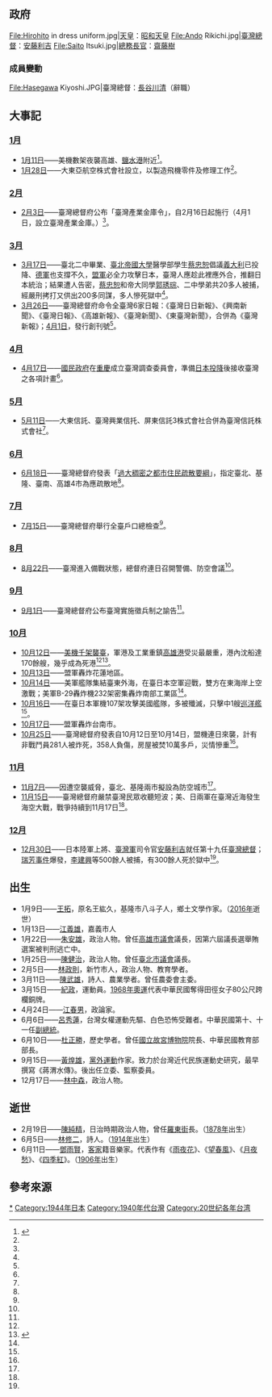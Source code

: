 {{expand|time=2014-06-14T03:50:01+00:00}}
{{TaiwanYearTOC|1944}}
{{C20YearInTopic|1944年}}

==政府==
<gallery>
File:Hirohito in dress uniform.jpg|[[天皇|天皇]]：[[昭和天皇|昭和天皇]]
File:Ando Rikichi.jpg|[[臺灣總督|臺灣總督]]：[[安藤利吉|安藤利吉]]
File:Saito Itsuki.jpg|[[總務長官|總務長官]]：[[齋藤樹|齋藤樹]]
</gallery>
===成員變動===
<gallery>
File:Hasegawa Kiyoshi.JPG|臺灣總督：[[長谷川清|長谷川清]]（辭職）
</gallery>

== 大事記 ==
=== [[1月|1月]] ===
* [[1月11日|1月11日]]——美機數架夜襲高雄、[[鹽水港|鹽水港]]附近<ref name="記" >{{cite book |authors=[[呂芳上|呂芳上]]總策畫，朱文原、周美華、葉惠芬、高素蘭、陳曼華、歐素瑛編輯撰稿 |title=《中華民國建國百年大事記》 |location=台北 |publisher=國史館 |year=2012 |isbn=978-986-03-3586-6 }}</ref>{{rp|1348}}。
* [[1月28日|1月28日]]——大東亞航空株式會社設立，以製造飛機零件及修理工作<ref name="記" />{{rp|1348}}。

=== [[2月|2月]] ===
* [[2月3日|2月3日]]——臺灣總督府公布「臺灣產業金庫令」，自2月16日起施行（4月1日，設立臺灣產業金庫。）<ref name="記" />{{rp|1348}}。

=== [[3月|3月]] ===
* [[3月17日|3月17日]]——臺北二中畢業、[[臺北帝國大學|臺北帝國大學]]醫學部學生[[蔡忠恕|蔡忠恕]]倡議[[義大利|義大利]]已投降、[[德軍|德軍]]也支撐不久，[[盟軍|盟軍]]必全力攻擊日本，臺灣人應趁此裡應外合，推翻日本統治；結果遭人告密，[[蔡忠恕|蔡忠恕]]和帝大同學[[郭琇琮|郭琇琮]]、二中學弟共20多人被捕，經嚴刑拷打又供出200多同謀，多人慘死獄中<ref name="記" />{{rp|1349}}。
* [[3月26日|3月26日]]——臺灣總督府命令全臺灣6家日報：《臺灣日日新報》、《興南新聞》、《臺灣日報》、《高雄新報》、《臺灣新聞》、《東臺灣新聞》，合併為《臺灣新報》；[[4月1日|4月1日]]，發行創刊號<ref name="記" />{{rp|1349}}。

=== [[4月|4月]] ===
* [[4月17日|4月17日]]——[[國民政府|國民政府]]在[[重慶|重慶]]成立臺灣調查委員會，準備[[日本投降|日本投降]]後接收臺灣之各項計畫<ref name="記" />{{rp|1349}}。

=== [[5月|5月]] ===
* [[5月11日|5月11日]]——大東信託、臺灣興業信托、屏東信託3株式會社合併為臺灣信託株式會社<ref name="記" />{{rp|1349}}。

=== [[6月|6月]] ===
* [[6月18日|6月18日]]——臺灣總督府發表「[[過大稠密之都市住民疏散要綱|過大稠密之都市住民疏散要綱]]」，指定臺北、基隆、臺南、高雄4市為應疏散地<ref name="記" />{{rp|1350}}。

=== [[7月|7月]] ===
* [[7月15日|7月15日]]——臺灣總督府舉行全臺戶口總檢查<ref name="記" />{{rp|1350}}。

=== [[8月|8月]] ===
* [[8月22日|8月22日]]——臺灣進入備戰狀態，總督府連日召開警備、防空會議<ref name="記" />{{rp|1350}}。

=== [[9月|9月]] ===
* [[9月1日|9月1日]]——臺灣總督府公布臺灣實施徵兵制之諭告<ref name="記" />{{rp|1350}}。

=== [[10月|10月]] ===
* [[10月12日|10月12日]]——[[台灣沖航空戰|美機千架襲臺]]，軍港及工業重鎮[[高雄港|高雄港]]受災最嚴重，港內沈船達170餘艘，幾乎成為死港<ref name="記" />{{rp|1350}}<ref>{{cite web |url=https://ja.wikipedia.org/wiki/%E5%8F%B0%E6%B9%BE%E6%B2%96%E8%88%AA%E7%A9%BA%E6%88%A6 |title=台湾沖航空戦 |accessdate=2014-06-13 |archive-date=2021-01-15 |archive-url=https://web.archive.org/web/20210115140051/https://ja.wikipedia.org/wiki/%E5%8F%B0%E6%B9%BE%E6%B2%96%E8%88%AA%E7%A9%BA%E6%88%A6 |dead-url=no }}</ref>。
* [[10月13日|10月13日]]——盟軍轟炸花蓮地區。
* [[10月14日|10月14日]]——美軍艦隊集結臺東外海，在臺日本空軍迎戰，雙方在東海岸上空激戰；美軍B-29轟炸機232架密集轟炸南部工業區<ref name="記" />{{rp|1350}}。
* [[10月16日|10月16日]]——在臺日本軍機107架攻擊美國艦隊，多被殲滅，只擊中1艘[[巡洋艦|巡洋艦]]<ref name="記" />{{rp|1350}}。
* [[10月17日|10月17日]]——盟軍轟炸台南市。
* [[10月25日|10月25日]]——臺灣總督府發表自10月12日至10月14日，盟機連日來襲，計有非戰鬥員281人被炸死，358人負傷，房屋被焚10萬多戶，災情慘重<ref name="記" />{{rp|1350}}。

=== [[11月|11月]] ===
* [[11月7日|11月7日]]——因遭空襲威脅，臺北、基隆兩市擬設為防空城市<ref name="記" />{{rp|1351}}。
* [[11月15日|11月15日]]——臺灣總督府嚴禁臺灣民眾收聽短波；美、日兩軍在臺灣近海發生海空大戰，戰爭持續到11月17日<ref name="記" />{{rp|1351}}。

=== [[12月|12月]] ===
* [[12月30日|12月30日]]——日本陸軍上將、[[臺灣軍|臺灣軍]]司令官[[安藤利吉|安藤利吉]]就任第十九任[[臺灣總督|臺灣總督]]；[[瑞芳事件|瑞芳事件]]爆發，[[李建興|李建興]]等500餘人被捕，有300餘人死於獄中<ref name="記" />{{rp|1351}}。

== 出生 ==
* 1月9日——[[王拓|王拓]]，原名王紘久，基隆市八斗子人，鄉土文學作家。（[[2016年臺灣|2016年]]逝世）
* 1月13日——[[江義雄|江義雄]]，嘉義市人
* 1月22日——[[朱安雄|朱安雄]]，政治人物。曾任[[高雄市議會|高雄市議會]]議長，因第六屆議長選舉賄選案被判刑逃亡中。
* 1月25日——[[陳健治|陳健治]]，政治人物。曾任[[臺北市議會|臺北市議會]]議長。
* 2月5日——[[林政則|林政則]]，新竹市人，政治人物、教育學者。
* 3月11日——[[陳武雄_(農業專家)|陳武雄]]，詩人、農業學者。曾任農委會主委。
* 3月15日——[[紀政|紀政]]，運動員。[[1968年夏季奧林匹克運動會|1968年奧運]]代表中華民國奪得田徑女子80公尺跨欄銅牌。
* 4月24日——[[司馬文武|江春男]]，政論家。
* 6月6日——[[呂秀蓮|呂秀蓮]]，台灣女權運動先驅、白色恐怖受難者。中華民國第十、十一任[[中華民國副總統|副總統]]。
* 6月10日——[[杜正勝|杜正勝]]，歷史學者。曾任[[國立故宮博物院|國立故宮博物院]]院長、中華民國教育部部長。
* 9月15日——[[黃煌雄|黃煌雄]]，[[黨外運動|黨外運動]]作家。致力於台灣近代民族運動史研究，最早撰寫《蔣渭水傳》。後出任立委、監察委員。
* 12月17日——[[林中森|林中森]]，政治人物。

== 逝世 ==
* 2月19日——[[陳純精|陳純精]]，日治時期政治人物，曾任[[羅東街|羅東街]]長。（[[1878年臺灣|1878年]]出生）
* 6月5日——[[林修二|林修二]]，詩人。（[[1914年臺灣|1914年]]出生）
* 6月11日——[[鄧雨賢|鄧雨賢]]，[[客家|客家]]籍音樂家。代表作有《[[雨夜花|雨夜花]]》、《[[望春風|望春風]]》、《[[月夜愁|月夜愁]]》、《[[四季紅|四季紅]]》。（[[1906年臺灣|1906年]]出生）

== 參考來源 ==
{{reflist|2}}

{{各年台灣}}
[[Category:1944年台湾|*]]
[[Category:1944年日本|Category:1944年日本]]
[[Category:1940年代台灣|Category:1940年代台灣]]
[[Category:20世纪各年台湾|Category:20世纪各年台湾]]